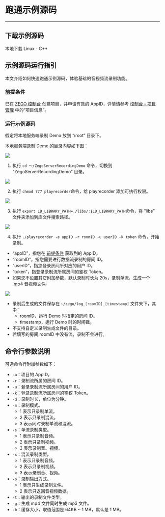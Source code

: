 # 跑通示例源码
---
## 下载示例源码

<Card title="示例源码" href="https://storage.zego.im/downloads/ZegoServerRecordingDemo.zip" target="_blank">
本地下载 Linux - C++ 
</Card>

## 示例源码运行指引

本文介绍如何快速跑通示例源码，体验基础的音视频流录制功能。

### 前提条件

已在 [ZEGO 控制台](https://console.zego.im) 创建项目，并申请有效的 AppID，详情请参考 [控制台 - 项目管理](#12107) 中的“项目信息”。

### 运行示例源码

假定将本地服务端录制 Demo 放到  “/root” 目录下。

本地服务端录制 Demo 的目录内容如下图：

<Frame width="512" height="auto" caption="">
  <img src="https://storage.zego.im/sdk-doc/Pics/Linux/ServerRecording/demoMenu.png" />
</Frame>

1. 执行 `cd ～/ZegoServerRecordingDemo` 命令，切换到 “ZegoServerRecordingDemo” 目录。

<Frame width="512" height="auto" caption="">
  <img src="https://storage.zego.im/sdk-doc/Pics/Linux/ServerRecording/use_step1.jpg" />
</Frame>

2. 执行 `chmod 777 playrecorder`命令，给 playrecorder 添加可执行权限。

<Frame width="512" height="auto" caption="">
  <img src="https://storage.zego.im/sdk-doc/Pics/Linux/ServerRecording/use_step2.jpg" />
</Frame>

3. 执行 `export LD_LIBRARY_PATH=./libs/:$LD_LIBRARY_PATH`命令，将 “libs” 文件夹添加到库文件搜索路径。

<Frame width="512" height="auto" caption="">
  <img src="https://storage.zego.im/sdk-doc/Pics/Linux/ServerRecording/use_step3.jpg" />
</Frame>

4. 执行 `./playrecorder -a appID -r roomID -u userID -k token` 命令，开始录制。 

- “appID”，指您在 [前提条件](#前提条件) 获取到的 AppID。
- “roomID”，指您需要进行数据流录制的房间 ID。
- “userID”，指您登录房间所对应的用户 ID。
- “token”，指登录录制流所属房间的鉴权 Token。
- 如果您不设置其它附加参数，默认录制时长为 20s，录制单流，生成一个 .mp4 音视频文件。 

<Frame width="512" height="auto" caption="">
  <img src="https://storage.zego.im/sdk-doc/Pics/Linux/ServerRecording/use_step4.jpg" />
</Frame>

<Warning title="Warning">

- 录制后生成的文件保存在 `~/zego/log_[roomID]_[timestamp]` 文件夹下，其中：
    - roomID，运行 Demo 时指定的房间 ID。
    - timestamp，运行 Demo 时的时间戳。
- 不支持自定义录制生成文件的目录。
- 若填写的房间 roomID 中没有流，录制不会进行。  
</Warning>

## 命令行参数说明

可选命令行附加参数如下：

- `-a`：项目的 AppID。
- `-r`：录制流所属的房间 ID。
- `-u`：登录录制流所属房间的用户 ID。
- `-k`：登录录制流所属房间的鉴权 Token。
- `-d`：录制时长，单位为分钟。
- `-m`：录制模式。
    - 1 表示只录制单流。
    - 2 表示只录制混流。
    - 3 表示同时录制单流和混流。
- `-s`：单流录制类型。
    - 1 表示只录制音频。
    - 2 表示只录制视频。
    - 3 表示录制音、视频。
- `-x`：混流录制类型。
    - 1 表示只录制音频。
    - 2 表示只录制视频。
    - 3 表示录制音、视频。
- `-o`：录制输出方式。
    - 1 表示只生成录制文件。
    - 2 表示只返回音视频数据。
- `-t`：输出的录制文件类型。
- `-g`：生成 mp4 文件同时生成 mp3 文件。
- `-b`：缓存大小，取值范围是 64KB ~ 1 MB，默认是 1 MB。
